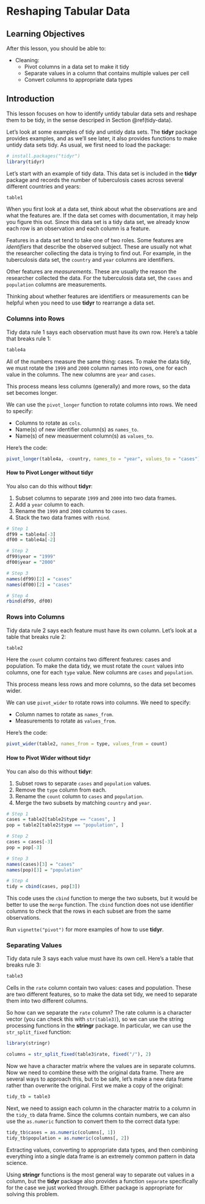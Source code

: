 Reshaping Tabular Data
======================

Learning Objectives
-------------------

After this lesson, you should be able to:

* Cleaning:
  + Pivot columns in a data set to make it tidy
  + Separate values in a column that contains multiple values per cell
  + Convert columns to appropriate data types


Introduction
------------

This lesson focuses on how to identify untidy tabular data sets and reshape
them to be tidy, in the sense descriped in Section \@ref(tidy-data).

Let's look at some examples of tidy and untidy data sets. The **tidyr** package
provides examples, and as we'll see later, it also provides functions to make
untidy data sets tidy. As usual, we first need to load the package:

```r
# install.packages("tidyr")
library(tidyr)
```

Let's start with an example of tidy data. This data set is included in the
**tidyr** package and records the number of tuberculosis cases across several
different countries and years:

```r
table1
```

When you first look at a data set, think about what the observations are and
what the features are. If the data set comes with documentation, it may help
you figure this out. Since this data set is a tidy data set, we already know
each row is an observation and each column is a feature.

Features in a data set tend to take one of two roles. Some features are
_identifiers_ that describe the observed subject. These are usually not what
the researcher collecting the data is trying to find out. For example, in the
tuberculosis data set, the `country` and `year` columns are identifiers.

Other features are _measurements_. These are usually the reason the researcher
collected the data. For the tuberculosis data set, the `cases` and `population`
columns are measurements.

Thinking about whether features are identifiers or measurements can be helpful
when you need to use **tidyr** to rearrange a data set.


### Columns into Rows

Tidy data rule 1 says each observation must have its own row. Here's a table
that breaks rule 1:

```r
table4a
```

All of the numbers measure the same thing: cases. To make the data tidy, we
must rotate the `1999` and `2000` column names into rows, one for each value in
the columns. The new columns are `year` and `cases`.

This process means less columns (generally) and more rows, so the data set
becomes longer.

We can use the `pivot_longer` function to rotate columns into rows. We need to
specify:

* Columns to rotate as `cols`.
* Name(s) of new identifier column(s) as `names_to`.
* Name(s) of new measuerment column(s) as `values_to`.

Here's the code:
```r
pivot_longer(table4a, -country, names_to = "year", values_to = "cases")
```


#### How to Pivot Longer without **tidyr**

You also can do this without **tidyr**:

1. Subset columns to separate `1999` and `2000` into two data frames.
2. Add a `year` column to each.
3. Rename the `1999` and `2000` columns to `cases`.
4. Stack the two data frames with `rbind`.

```r
# Step 1
df99 = table4a[-3]
df00 = table4a[-2]

# Step 2
df99$year = "1999"
df00$year = "2000"

# Step 3
names(df99)[2] = "cases"
names(df00)[2] = "cases"

# Step 4
rbind(df99, df00)
```


### Rows into Columns

Tidy data rule 2 says each feature must have its own column. Let's look at a
table that breaks rule 2:

```r
table2
```

Here the `count` column contains two different features: cases and population.
To make the data tidy, we must rotate the `count` values into columns, one for
each `type` value. New columns are `cases` and `population`.

This process means less rows and more columns, so the data set becomes wider.

We can use `pivot_wider` to rotate rows into columns. We need to specify:

* Column names to rotate as `names_from`.
* Measurements to rotate as `values_from`.

Here's the code:

```r
pivot_wider(table2, names_from = type, values_from = count)
```

#### How to Pivot Wider without **tidyr**

You can also do this without **tidyr**:

1. Subset rows to separate `cases` and `population` values.
2. Remove the `type` column from each.
3. Rename the `count` column to `cases` and `population`.
4. Merge the two subsets by matching `country` and `year`.

```r
# Step 1
cases = table2[table2$type == "cases", ]
pop = table2[table2$type == "population", ]

# Step 2
cases = cases[-3]
pop = pop[-3]

# Step 3
names(cases)[3] = "cases"
names(pop)[3] = "population"

# Step 4
tidy = cbind(cases, pop[3])
```

This code uses the `cbind` function to merge the two subsets, but it would be
better to use the `merge` function. The `cbind` function does not use
identifier columns to check that the rows in each subset are from the same
observations.

Run `vignette("pivot")` for more examples of how to use **tidyr**.


### Separating Values

Tidy data rule 3 says each value must have its own cell. Here's a table that
breaks rule 3:

```r
table3
```

Cells in the `rate` column contain two values: cases and population. These are
two different features, so to make the data set tidy, we need to separate them
into two different columns.

So how can we separate the `rate` column? The rate column is a character vector
(you can check this with `str(table3)`), so we can use the string processing
functions in the **stringr** package. In particular, we can use the
`str_split_fixed` function:

```r
library(stringr)

columns = str_split_fixed(table3$rate, fixed("/"), 2)
```

Now we have a character matrix where the values are in separate columns. Now we
need to combine these with the original data frame. There are several ways to
approach this, but to be safe, let's make a new data frame rather than
overwrite the original. First we make a copy of the original:

```r
tidy_tb = table3
```

Next, we need to assign each column in the character matrix to a column in the
`tidy_tb` data frame. Since the columns contain numbers, we can also use the
`as.numeric` function to convert them to the correct data type:

```r
tidy_tb$cases = as.numeric(columns[, 1])
tidy_tb$population = as.numeric(columns[, 2])
```

Extracting values, converting to appropriate data types, and then combining
everything into a single data frame is an extremely common pattern in data
science.

Using **stringr** functions is the most general way to separate out values in a
column, but the **tidyr** package also provides a function `separate`
specifically for the case we just worked through. Either package is appropriate
for solving this problem.
